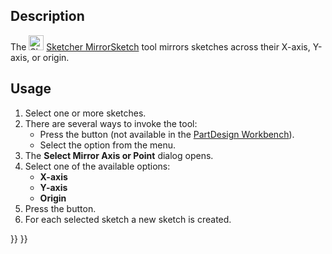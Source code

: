 <languages/>
<translate>

<!--T:11-->
{{Docnav
|[[Sketcher_MergeSketches|MergeSketches]]
|[[Sketcher_LeaveSketch|LeaveSketch]]
|[[Sketcher_Workbench|Sketcher]]
|IconL=Sketcher_MergeSketches.svg‎
|IconR=Sketcher_LeaveSketch.svg
|IconC=Workbench_Sketcher.svg
}}

<!--T:7-->
{{GuiCommand
|Name=Sketcher MirrorSketch
|MenuLocation=Sketch → Mirror Sketch
|Workbenches=[[Sketcher_Workbench|Sketcher]], [[PartDesign_Workbench|PartDesign]]
|Version=0.16
}}

==Description== <!--T:2-->

<!--T:4-->
The [[Image:Sketcher_MirrorSketch.svg|24px]] [[Sketcher_MirrorSketch|Sketcher MirrorSketch]] tool mirrors sketches across their X-axis, Y-axis, or origin.

==Usage== <!--T:3-->

<!--T:5-->
# Select one or more sketches.
# There are several ways to invoke the tool:
#* Press the {{Button|[[Image:Sketcher_MirrorSketch.svg|16px]] [[Sketcher_MirrorSketch|Mirror Sketch]]}} button (not available in the [[PartDesign_Workbench|PartDesign Workbench]]).
#* Select the {{MenuCommand|Sketch → [[Image:Sketcher_MirrorSketch.svg|16px]] Mirror Sketch}} option from the menu.
# The '''Select Mirror Axis or Point''' dialog opens.
# Select one of the available options:
#* '''X-axis'''
#* '''Y-axis'''
#* '''Origin'''
# Press the {{Button|OK}} button.
# For each selected sketch a new sketch is created.


<!--T:8-->
{{Docnav
|[[Sketcher_MergeSketches|MergeSketches]]
|[[Sketcher_LeaveSketch|LeaveSketch]]
|[[Sketcher_Workbench|Sketcher]]
|IconL=Sketcher_MergeSketches.svg‎
|IconR=Sketcher_LeaveSketch.svg
|IconC=Workbench_Sketcher.svg
}}

</translate>
{{Sketcher_Tools_navi{{#translation:}}}}
{{Userdocnavi{{#translation:}}}}